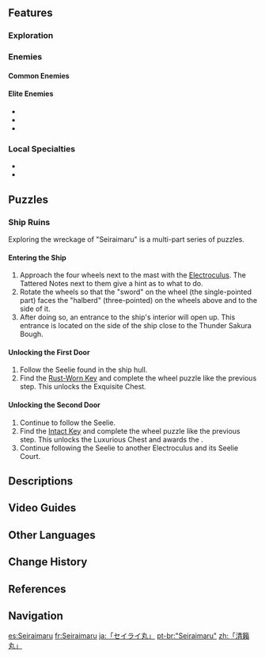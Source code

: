 {{Location Infobox
|image        = Seiraimaru.png
|type         = Subarea
|region       = Inazuma
|area         = Seirai Island
}}
{{Location Intro|description=<p>The area takes its name after the ''Seiraimaru'', the flagship of [[Ako Domeki]]'s fleet which was destroyed here.<ref name="The Catch">{{Ref/Weapon|"The Catch"}}</ref></p>}}

==Features==
===Exploration===
{{Column|2|
* [[Bake-Danuki]]
* [[Electro Cube]]
* [[Electro Current Puzzle]]
* [[Electro Seelie]]
* [[Lightning Strike Probe]]
* [[Phase Gate]]
* [[Seelie]]
* [[Thunder Barrier]]
* [[Thunder Sakura Bough]]
* [[Waverider Waypoint]]
}}

===Enemies===
====Common Enemies====
{{Column|2|
* {{Enemy|Fatui Skirmisher - Geochanter Bracer}}
* {{Enemy|Fatui Skirmisher - Pyroslinger Bracer}}
* {{Enemy|Fatui Skirmisher - Hydrogunner Legionnaire}}
* {{Enemy|Fatui Skirmisher - Anemoboxer Vanguard}}
* {{Enemy|Hilichurl Fighter}}
* {{Enemy|Wooden Shield Hilichurl Guard}}
* {{Enemy|Electro Hilichurl Shooter}}
* {{Enemy|Hydro Slime}}
* {{Enemy|Kairagi: Dancing Thunder}}
* {{Enemy|Nobushi: Hitsukeban}}
* {{Enemy|Nobushi: Jintouban}}
* {{Enemy|Nobushi: Kikouban}}
* {{Enemy|Anemo Specter}}
* {{Enemy|Hydro Specter}}
* {{Enemy|Cryo Whopperflower}}
* {{Enemy|Electro Whopperflower}}
}}

====Elite Enemies====
* {{Enemy|Fatui Cryo Cicin Mage}}
* {{Enemy|Mirror Maiden}}
* {{Enemy|Thunderhelm Lawachurl}}

===Local Specialties===
* {{Item|Sea Ganoderma}}
* {{Item|Naku Weed}}

==Puzzles==
===Ship Ruins===
Exploring the wreckage of "Seiraimaru" is a multi-part series of puzzles.

====Entering the Ship====
# Approach the four wheels next to the mast with the [[Electroculus]]. The Tattered Notes next to them give a hint as to what to do.
# Rotate the wheels so that the "sword" on the wheel (the single-pointed part) faces the "halberd" (three-pointed) on the wheels above and to the side of it.
# After doing so, an entrance to the ship's interior will open up. This entrance is located on the side of the ship close to the Thunder Sakura Bough.

====Unlocking the First Door====
# Follow the Seelie found in the ship hull.
# Find the [[Rust-Worn Key]] and complete the wheel puzzle like the previous step. This unlocks the Exquisite Chest.

====Unlocking the Second Door====
# Continue to follow the Seelie.
# Find the [[Intact Key]] and complete the wheel puzzle like the previous step. This unlocks the Luxurious Chest and awards the {{Achievement|Davy Jones' Locker}}.
# Continue following the Seelie to another Electroculus and its Seelie Court.

==Descriptions==
{{Description/Viewpoint|The Stranded Flagship}}

==Video Guides==
{{EVT
|video1   = https://youtu.be/02eYbqEZUYg
|caption1 = Seiraimaru Puzzles

|video2   = https://youtu.be/ib__sIzC2H8
|caption2 = All Puzzles on Seiraimaru Guide
}}

==Other Languages==
{{Other Languages
|en      = "Seiraimaru"
|zhs     = 「清籁丸」
|zhs_rm  = "Qīnglài-wán"
|zht     = 「清籟丸」
|zht_rm  = "Qīnglài-wán"
|zh_tl   = "[[Seirai Island|Seirai]] Maru"{{Sino|zh|ja}}
|ja      = 「セイライ{{Rubi|丸|まる}}」
|ja_rm   = "Seirai-maru"<ref>[[Map]], Label: "Seiraimaru" (Japanese)</ref>
|ja_tl   = "[[Seirai Island|Seirai]] Maru"
|ja_note = {{ja|丸|rm=Maru}} is a common Japanese suffix for ship names.
|ko      = 「세이라이마루」
|es      = Seiraimaru
|fr      = Seiraimaru
|ru      = «Сэйраймару»
|th      = "Seiraimaru"
|vi      = "Seiraimaru"
|de      = „Seiraimaru“
|id      = "Seiraimaru"
|pt      = "Seiraimaru"
|tr      = "Seiraimaru"
|it      = Seiraimaru
}}

==Change History==
{{Change History|2.1}}

==References==
{{Reflist|1}}

==Navigation==
{{Area Navbox|Inazuma}}

[[es:Seiraimaru]]
[[fr:Seiraimaru]]
[[ja:「セイライ丸」]]
[[pt-br:"Seiraimaru"]]
[[zh:「清籟丸」]]